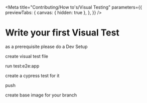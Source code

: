 
<Meta
  title="Contributing/How to's/Visual Testing"
  parameters={{
    previewTabs: {
      canvas: { hidden: true },
    },
  }}
/>

# Write your first Visual Test

as a prerequisite please do a Dev Setup

create visual test file

run test:e2e:app

create a cypress test for it

push

create base image for your branch
